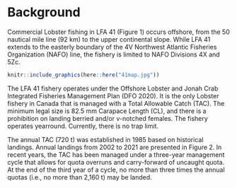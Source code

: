 # Background

Commercial Lobster fishing in LFA 41 (Figure 1) occurs offshore, from the 50 nautical mile line
(92 km) to the upper continental slope. While LFA 41 extends to the easterly boundary of the 4V
Northwest Atlantic Fisheries Organization (NAFO) line, the fishery is limited to NAFO Divisions
4X and 5Zc.

```r


knitr::include_graphics(here::here("41map.jpg"))

```


The LFA 41 fishery operates under the Offshore Lobster and Jonah Crab Integrated Fisheries Management Plan (DFO 2020). It is the only Lobster fishery in Canada that is managed with a Total Allowable Catch (TAC). The minimum legal size is 82.5 mm Carapace Length (CL), and there is a prohibition on landing berried and/or v-notched females. The fishery operates yearround. Currently, there is no trap limit.

The annual TAC (720 t) was established in 1985 based on historical landings. Annual landings from 2002 to 2021 are presented in Figure 2. In recent years, the TAC has been managed under a three-year management cycle that allows for quota overruns and carry-forward of uncaught quota. At the end of the third year of a cycle, no more than three times the annual quotas (i.e., no more than 2,160 t) may be landed.


